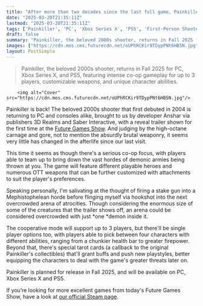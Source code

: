 ```yaml
---
title: "After more than two decades since the last full game, Painkiller is back - with a vengeance"
date: "2025-03-20T21:35:11Z"
lastmod: "2025-03-20T21:35:11Z"
tags: ['Painkiller', 'PC', 'Xbox Series X', 'PS5', 'First-Person Shooter', 'Co-op', 'Action']
draft: false
summary: "Painkiller, the beloved 2000s shooter, returns in Fall 2025 for PC, Xbox Series X, and PS5, featuring intense co-op gameplay for up to 3 players, customizable weapons, and unique character abilities."
images: ["https://cdn.mos.cms.futurecdn.net/oUPhRCKir9TDypPNt6HB5N.jpg"]
layout: PostSimple
---
```

> Painkiller, the beloved 2000s shooter, returns in Fall 2025 for PC, Xbox Series X, and PS5, featuring intense co-op gameplay for up to 3 players, customizable weapons, and unique character abilities.


        <img alt="Cover" src="https://cdn.mos.cms.futurecdn.net/oUPhRCKir9TDypPNt6HB5N.jpg"/>
        
Painkiller is back! The beloved 2000s shooter that first debuted in 2004 is returning to PC and consoles alike, brought to us by developer Anshar via publishers 3D Realms and Saber Interactive, with a reveal trailer shown for the first time at the [Future Games Show](https://www.gamesradar.com/future-games-show/). And judging by the high-octane carnage and gore, not to mention the absurdly brutal weaponry, it seems very little has changed in the afterlife since our last visit.

This time it seems as though there's a serious co-op focus, with players able to team up to bring down the vast hordes of demonic armies being thrown at you. The game will feature different playable heroes and numerous OTT weapons that can be further customized with attachments to suit the player's preferences.

Speaking personally, I'm salivating at the thought of firing a stake gun into a Mephistophelean horde before flinging myself via hookshot into the next overcrowded arena of atrocities. Though considering the enormous size of some of the creatures that the trailer shows off, an arena could be considered overcrowded with just *one *demon inside it.

The cooperative mode will support up to 3 players, but there'll be single player options too, with players able to pick between four characters with different abilities, ranging from a chunkier health bar to greater firepower. Beyond that, there's special tarot cards (a callback to the original Painkiller's collectibles) that'll grant buffs and push new playstyles, better equipping the characters to deal with the game's greater threats later on.

Painkiller is planned for release in Fall 2025, and will be available on PC, Xbox Series X and PS5.

If you’re looking for more excellent games from today's Future Games Show, have a look at [our official Steam page](https://store.steampowered.com/sale/futuregamesshow).
        